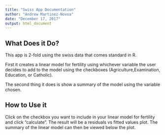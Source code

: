 ---
title: "Swiss App Documentation"
author: "Andrew Martinez-Novoa"
date: "December 17, 2017"
output: html_document
---

## What Does it Do?

This app is 2-fold using the swiss data that comes standard in R. 

First it creates a linear model for fertility using whichever variable the user decides to add to the model using the checkboxes (Agriculture,Examination, Education, or Catholic).

The second thing it does is show a summary of the model using the variable chosen.

## How to Use it

Click on the checkbox you want to include in your linear model for fertility and click "calculate". The result will be a residuals vs fitted values plot. The summary of the linear model can then be viewed below the plot.
